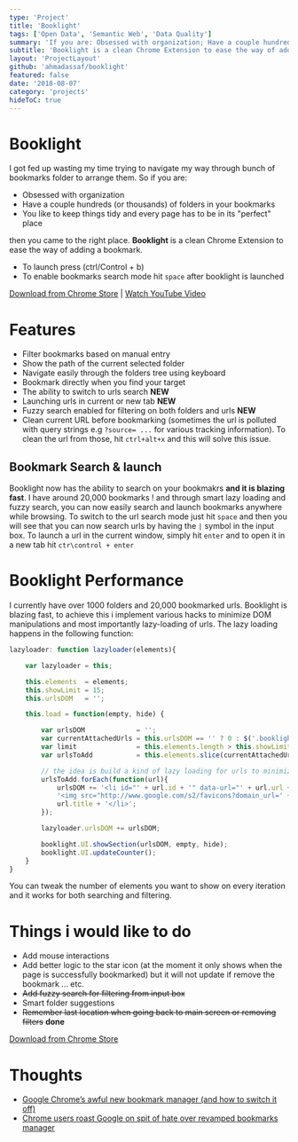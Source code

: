 ```yaml
---
type: 'Project'
title: 'Booklight'
tags: ['Open Data', 'Semantic Web', 'Data Quality']
summary: 'If you are: Obsessed with organization; Have a couple hundreds (or thousands) of folders in your bookmarks; You like to keep things tidy and every page has to be in its "perfect" place'
subtitle: 'Booklight is a clean Chrome Extension to ease the way of adding a bookmark'
layout: 'ProjectLayout'
github: 'ahmadassaf/booklight'
featured: false
date: '2018-08-07'
category: 'projects'
hideToC: true
---
```


# Booklight

I got fed up wasting my time trying to navigate my way through bunch of bookmarks folder to arrange them. So if you are:
- Obsessed with organization
- Have a couple hundreds (or thousands) of folders in your bookmarks
- You like to keep things tidy and every page has to be in its "perfect" place

then you came to the right place. **Booklight** is a clean Chrome Extension to ease the way of adding a bookmark.

- To launch press (ctrl/Control + b)
- To enable bookmarks search mode hit `space` after booklight is launched

[Download from Chrome Store](https://chrome.google.com/webstore/detail/booklight/lkdhojpobehkcldjmileiancjjpdeakk) |
[Watch YouTube Video](https://www.youtube.com/watch?v=fxqaToLRLNo)

# Features

- Filter bookmarks based on manual entry
- Show the path of the current selected folder
- Navigate easily through the folders tree using keyboard
- Bookmark directly when you find your target
- The ability to switch to urls search **NEW**
- Launching urls in current or new tab **NEW**
- Fuzzy search enabled for filtering on both folders and urls **NEW**
- Clean current URL before bookmarking (sometimes the url is polluted with query strings e.g `?source= ...` for various tracking information). To clean the url from those, hit `ctrl+alt+x` and this will solve this issue.

## Bookmark Search & launch

Booklight now has the ability to search on your bookmakrs **and it is blazing fast**. I have around 20,000 bookmarks ! and through smart lazy loading and fuzzy search, you can now easily search and launch bookmarks anywhere while browsing.
To switch to the url search mode just hit `space` and then you will see that you can now search urls by having the `|` symbol in the input box.
To launch a url in the current window, simply hit `enter` and to open it in a new tab hit `ctr\control + enter`


# Booklight Performance
I currently have over 1000 folders and 20,000 bookmarked urls. Booklight is blazing fast, to achieve this i implement various hacks to minimize DOM manipulations and most importantly lazy-loading of urls. The lazy loading happens in the following function:

```javascript
lazyloader: function lazyloader(elements){

	var lazyloader = this;

	this.elements  = elements;
	this.showLimit = 15;
	this.urlsDOM   = '';

	this.load = function(empty, hide) {

		var urlsDOM             = '';
		var currentAttachedUrls = this.urlsDOM == '' ? 0 : $('.booklight_list li[data-type="url"]').length;
		var limit               = this.elements.length > this.showLimit ? this.showLimit : this.elements.length;
		var urlsToAdd           = this.elements.slice(currentAttachedUrls, currentAttachedUrls + limit);

		// the idea is build a kind of lazy loading for urls to minimize the building of the DOM elements
		urlsToAdd.forEach(function(url){
			urlsDOM += '<li id="' + url.id + '" data-url="' + url.url + '" data-parent="' + url.parentId + '" data-type="url">' +
			'<img src="http://www.google.com/s2/favicons?domain_url=' + url.url + '"</img>' +
			url.title + '</li>';
		});

		lazyloader.urlsDOM += urlsDOM;

		booklight.UI.showSection(urlsDOM, empty, hide);
		booklight.UI.updateCounter();
	}
}
```
You can tweak the number of elements you want to show on every iteration and it works for both searching and filtering.

# Things i would like to do

- Add mouse interactions
- Add better logic to the star icon (at the moment it only shows when the page is successfully bookmarked) but it will not update if remove the bookmark ... etc.
- ~~Add fuzzy search for filtering from input box~~
- Smart folder suggestions
- ~~Remember last location when going back to main screen or removing filters~~ **done**


[Download from Chrome Store](https://chrome.google.com/webstore/detail/booklight/lkdhojpobehkcldjmileiancjjpdeakk)

# Thoughts

 - [Google Chrome’s awful new bookmark manager (and how to switch it off)](http://blog.garethjmsaunders.co.uk/2015/04/19/google-chromes-awful-new-bookmark-manager-and-how-to-switch-it-off/)
 - [Chrome users roast Google on spit of hate over revamped bookmarks manager](http://www.computerworld.com/article/2913426/web-browsers/chrome-users-roast-google-on-spit-of-hate-over-revamped-bookmarks-manager.html)